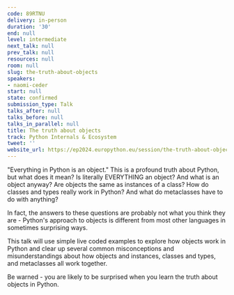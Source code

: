 ```yaml
---
code: 89RTNU
delivery: in-person
duration: '30'
end: null
level: intermediate
next_talk: null
prev_talk: null
resources: null
room: null
slug: the-truth-about-objects
speakers:
- naomi-ceder
start: null
state: confirmed
submission_type: Talk
talks_after: null
talks_before: null
talks_in_parallel: null
title: The truth about objects
track: Python Internals & Ecosystem
tweet: ''
website_url: https://ep2024.europython.eu/session/the-truth-about-objects
---
```


"Everything in Python is an object." This is a profound truth about Python, but what does it mean? Is literally EVERYTHING an object? And what is an object anyway? Are objects the same as instances of a class? How do classes and types really work in Python? And what do metaclasses have to do with anything?

In fact, the answers to these questions are probably not what you think they are - Python's approach to objects is different from most other languages in sometimes surprising ways.

This talk will use simple live coded examples to explore how objects work in Python and clear up several common misconceptions and misunderstandings about how objects and instances, classes and types, and metaclasses all work together.

Be warned - you are likely to be surprised when you learn the truth about objects in Python.
